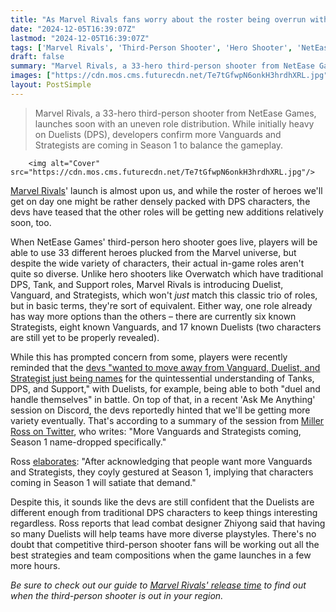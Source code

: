 ```yaml
---
title: "As Marvel Rivals fans worry about the roster being overrun with DPS heroes, devs tease more Strategist and Vanguard characters are coming in Season 1"
date: "2024-12-05T16:39:07Z"
lastmod: "2024-12-05T16:39:07Z"
tags: ['Marvel Rivals', 'Third-Person Shooter', 'Hero Shooter', 'NetEase Games', 'Mobile Game', 'Multiplayer']
draft: false
summary: "Marvel Rivals, a 33-hero third-person shooter from NetEase Games, launches soon with an uneven role distribution. While initially heavy on Duelists (DPS), developers confirm more Vanguards and Strategists are coming in Season 1 to balance the gameplay."
images: ["https://cdn.mos.cms.futurecdn.net/Te7tGfwpN6onkH3hrdhXRL.jpg"]
layout: PostSimple
---
```

> Marvel Rivals, a 33-hero third-person shooter from NetEase Games, launches soon with an uneven role distribution. While initially heavy on Duelists (DPS), developers confirm more Vanguards and Strategists are coming in Season 1 to balance the gameplay.


        <img alt="Cover" src="https://cdn.mos.cms.futurecdn.net/Te7tGfwpN6onkH3hrdhXRL.jpg"/>
        
[<u>Marvel Rivals</u>](https://www.gamesradar.com/games/third-person-shooter/marvel-rivals-guide/)' launch is almost upon us, and while the roster of heroes we'll get on day one might be rather densely packed with DPS characters, the devs have teased that the other roles will be getting new additions relatively soon, too.

When NetEase Games' third-person hero shooter goes live, players will be able to use 33 different heroes plucked from the Marvel universe, but despite the wide variety of characters, their actual in-game roles aren't quite so diverse. Unlike hero shooters like Overwatch which have traditional DPS, Tank, and Support roles, Marvel Rivals is introducing Duelist, Vanguard, and Strategists, which won't *just* match this classic trio of roles, but in basic terms, they're sort of equivalent. Either way, one role already has way more options than the others – there are currently six known Strategists, eight known Vanguards, and 17 known Duelists (two characters are still yet to be properly revealed).

While this has prompted concern from some, players were recently reminded that the [<u>devs "wanted to move away from Vanguard, Duelist, and Strategist just being names</u>](https://www.gamesradar.com/games/third-person-shooter/as-marvel-rivals-adds-even-more-dps-characters-to-its-roster-dev-reminds-players-that-the-team-wanted-to-move-away-from-overwatchs-traditional-tank-support-and-damage-roles/) for the quintessential understanding of Tanks, DPS, and Support," with Duelists, for example, being able to both "duel and handle themselves" in battle. On top of that, in a recent 'Ask Me Anything' session on Discord, the devs reportedly hinted that we'll be getting more variety eventually. That's according to a summary of the session from [<u>Miller Ross on Twitter</u>](https://x.com/mmmmmmmmiller/status/1864534600875168215), who writes: "More Vanguards and Strategists coming, Season 1 name-dropped specifically." 

Ross [<u>elaborates</u>](https://x.com/mmmmmmmmiller/status/1864553950172614873): "After acknowledging that people want more Vanguards and Strategists, they coyly gestured at Season 1, implying that characters coming in Season 1 will satiate that demand."

Despite this, it sounds like the devs are still confident that the Duelists are different enough from traditional DPS characters to keep things interesting regardless. Ross reports that lead combat designer Zhiyong said that having so many Duelists will help teams have more diverse playstyles. There's no doubt that competitive third-person shooter fans will be working out all the best strategies and team compositions when the game launches in a few more hours. 

*Be sure to check out our guide to *[<u><em>Marvel Rivals' release time</em></u>](https://www.gamesradar.com/games/third-person-shooter/marvel-rivals-release-time-countdown/)* to find out when the third-person shooter is out in your region.*
        